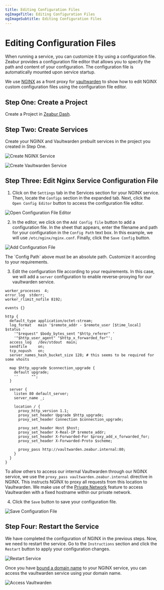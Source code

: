 ```yaml
---
title: Editing Configuration Files
ogImageTitle: Editing Configuration Files
ogImageSubtitle: Editing Configuration Files
---
```



<WorkingInProgress />

# Editing Configuration Files

When running a service, you can customize it by using a configuration file. Zeabur provides a configuration file editor that allows you to specify the path and content of your configuration. The configuration file is automatically mounted upon service startup.

We use [NGINX](https://nginx.com/) as a front proxy for [vaultwarden](https://github.com/dani-garcia/vaultwarden) to show how to edit NGINX custom configuration files using the configuration file editor.

## Step One: Create a Project

Create a Project in [Zeabur Dash](https://dash.zeabur.com/).

## Step Two: Create Services

Create your NGINX and Vaultwarden prebuilt services in the project you created in Step One.

![Create NGINX Service](/deploy/config-edit/create-nginx-service.en-US.png)

![Create Vaultwarden Service](/deploy/config-edit/create-vultwarden-service.en-US.png)

## Step Three: Edit Nginx Service Configuration File

1. Click on the `Settings` tab in the Services section for your NGINX service. Then, locate the `Configs` section in the expanded tab. Next, click the `Open Config Editor` button to access the configuration file editor.

![Open Configuration File Editor](/deploy/config-edit/open-config-editor.en-US.png)

2. In the editor, we click on the `Add Config file` button to add a configuration file. In the sheet that appears, enter the filename and path for your configuration in the `Config Path` text box. In this example, we will use `/etc/nginx/nginx.conf`. Finally, click the `Save Config` button.

![Add Configuration File](/deploy/config-edit/create-new-config.en-US.png)

<Callout>
    The `Config Path` above must be an absolute path. Customize it according to your requirements.
</Callout>

3. Edit the configuration file according to your requirements. In this case, we will add a `server` configuration to enable reverse-proxying for our vaultwarden service.

```nginx
worker_processes  4;
error_log  stderr;
worker_rlimit_nofile 8192;

events {}

http {
  default_type application/octet-stream;
  log_format   main '$remote_addr - $remote_user [$time_local]  $status '
    '"$request" $body_bytes_sent "$http_referer" '
    '"$http_user_agent" "$http_x_forwarded_for"';
  access_log   /dev/stdout  main;
  sendfile     on;
  tcp_nopush   on;
  server_names_hash_bucket_size 128; # this seems to be required for some vhosts

  map $http_upgrade $connection_upgrade {
    default upgrade;
    ''      "";
  }

  server {
    listen 80 default_server;
    server_name _;

    location / {
      proxy_http_version 1.1;
      proxy_set_header Upgrade $http_upgrade;
      proxy_set_header Connection $connection_upgrade;

      proxy_set_header Host $host;
      proxy_set_header X-Real-IP $remote_addr;
      proxy_set_header X-Forwarded-For $proxy_add_x_forwarded_for;
      proxy_set_header X-Forwarded-Proto $scheme;

      proxy_pass http://vaultwarden.zeabur.internal:80;
    }
  }
}
```
To allow others to access our internal Vaultwarden through our NGINX service, we use the `proxy_pass vaultwarden.zeabur.internal` directive in NGINX. This instructs NGINX to proxy all requests from this location to Vaultwarden. We make use of the [Private Network](/deploy/private-networking) feature to access Vaultwarden with a fixed hostname within our private network.

4. Click the `Save` button to save your configuration file.

![Save Configuration File](/deploy/config-edit/save-config.en-US.png)

## Step Four: Restart the Service

We have completed the configuration of NGINX in the previous steps. Now, we need to restart the service. Go to the `Instructions` section and click the `Restart` button to apply your configuration changes.

![Restart Service](/deploy/config-edit/restart-service.en-US.png)

Once you have [bound a domain name](/deploy/domain-binding) to your NGINX service, you can access the vaultwarden service using your domain name.

![Access Vaultwarden](/deploy/config-edit/vultwarden-service.en-US.png)
